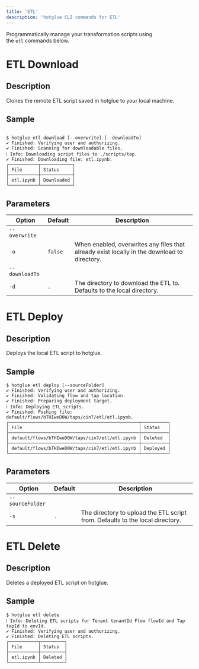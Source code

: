 ```yaml
---
title: 'ETL'
description: 'hotglue CLI commands for ETL'
---
```


Programmatically manage your transformation scripts using the `etl` commands below.

# ETL Download


## Description

Clones the remote ETL script saved in hotglue to your local machine.

## Sample

``` shell

$ hotglue etl download [--overwrite] [--downloadTo]
✔ Finished: Verifying user and authorizing.
✔ Finished: Scanning for downloadable files.
ℹ Info: Downloading script files to ./scripts/tap.
✔ Finished: Downloading file: etl.ipynb.
┌───────────┬────────────┐
│ File      │ Status     │
├───────────┼────────────┤
│ etl.ipynb │ Downloaded │
└───────────┴────────────┘

```

## Parameters


| Option | Default | Description |
| --- | --- | --- |
| `--overwrite`
`-o` | `false` | When enabled, overwrites any files that already exist locally in the download to directory. |
| `--downloadTo`
`-d` | `.` | The directory to download the ETL to. Defaults to the local directory. |

# ETL Deploy


## Description

Deploys the local ETL script to hotglue.

## Sample

[](https://docs.hotglue.com/docs/cli-etl#sample-1)

```
$ hotglue etl deploy [--sourceFolder]
✔ Finished: Verifying user and authorizing.
✔ Finished: Validating flow and tap location.
✔ Finished: Preparing deployment target.
ℹ Info: Deploying ETL scripts.
✔ Finished: Pushing file: default/flows/bTHIweD0W/taps/cin7/etl/etl.ipynb.
┌─────────────────────────────────────────────────┬──────────┐
│ File                                            │ Status   │
├─────────────────────────────────────────────────┼──────────┤
│ default/flows/bTHIweD0W/taps/cin7/etl/etl.ipynb │ Deleted  │
├─────────────────────────────────────────────────┼──────────┤
│ default/flows/bTHIweD0W/taps/cin7/etl/etl.ipynb │ Deployed │
└─────────────────────────────────────────────────┴──────────┘
```

## Parameters


| Option | Default | Description |
| --- | --- | --- |
| `--sourceFolder`
`-s` | `.` | The directory to upload the ETL script from. Defaults to the local directory. |

# ETL Delete

## Description

Deletes a deployed ETL script on hotglue.

## Sample


``` shell
$ hotglue etl delete
ℹ Info: Deleting ETL scripts for Tenant tenantId Flow flowId and Tap tapId to envId.
✔ Finished: Verifying user and authorizing.
✔ Finished: Deleting ETL scripts.
┌───────────┬─────────┐
│ File      │ Status  │
├───────────┼─────────┤
│ etl.ipynb │ Deleted │
└───────────┴─────────┘

```
